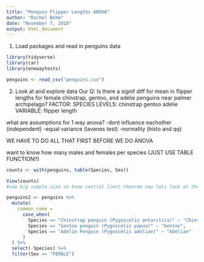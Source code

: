 ```yaml
---
title: "Penguin Flipper Lengths ANOVA"
author: "Rachel Behm"
date: "November 7, 2018"
output: html_document
---
```


1. Load packages and read in penguins data
```r
library(tidyverse)
library(car)
library(onewaytests)

penguins <- read_csv("penguins.csv")
```

2. Look at and explore data
Our Q: Is there a signif diff for mean in flipper lengths for female chinstrap, gentoo, and adelie penguins near palmer archipelago?
FACTOR: SPECIES
LEVELS: chinstrap gentoo adelie
VARIABLE: flipper length

what are assumptions for 1 way anova?
-dont influence eachother (independent)
-equal variance (lavenes test)
-normality (histo and qq)

WE HAVE TO DO ALL THAT FIRST BEFORE WE DO ANOVA

want to know how many males and females per species (JUST USE TABLE FUNCTION!!)

```r
counts <- with(penguins, table(Species, Sex))

View(counts)
#see big sample size so know central limit theorem now lets look at the other stuff

penguins2 <- penguins %>%
  mutate(
    common_name = 
      case_when(
        Species == "Chinstrap penguin (Pygoscelis antarctica)" ~ "Chinstrap",
        Species == "Gentoo penguin (Pygoscelis papua)" ~ "Gentoo",
        Species == "Adelie Penguin (Pygoscelis adeliae)" ~ "Adeliae"
      )
  ) %>%
  select(-Species) %>%
  filter(Sex == "FEMALE")
```

